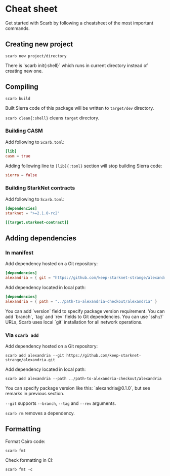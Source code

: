 
# Cheat sheet

Get started with Scarb by following a cheatsheet of the most important commands.

## Creating new project

```shell copy
scarb new project/directory
```

<Callout>
  There is `scarb init{:shell}` which runs in current directory instead of creating new
  one.
</Callout>

## Compiling

```shell copy
scarb build
```

Built Sierra code of this package will be written to `target/dev` directory.

<Callout>`scarb clean{:shell}` cleans `target` directory.</Callout>

### Building CASM

Add following to `Scarb.toml`:

```toml copy
[lib]
casm = true
```

Adding following line to `[lib]{:toml}` section will stop building Sierra code:

```toml copy
sierra = false
```

### Building StarkNet contracts

Add following to `Scarb.toml`:

```toml copy
[dependencies]
starknet = ">=2.1.0-rc2"

[[target.starknet-contract]]
```

## Adding dependencies

### In manifest

Add dependency hosted on a Git repository:

```toml copy
[dependencies]
alexandria = { git = "https://github.com/keep-starknet-strange/alexandria.git" }
```

Add dependency located in local path:

```toml copy
[dependencies]
alexandria = { path = "../path-to-alexandria-checkout/alexandria" }
```

<Callout>
  You can add `version` field to specify package version requirement.
</Callout>

<Callout>
  You can add `branch`, `tag` and `rev` fields to Git dependencies.
</Callout>

<Callout>
  You can use `ssh://` URLs, Scarb uses local `git` installation for all network
  operations.
</Callout>

### Via `scarb add`

Add dependency hosted on a Git repository:

```shell copy
scarb add alexandria --git https://github.com/keep-starknet-strange/alexandria.git
```

Add dependency located in local path:

```shell copy
scarb add alexandria --path ../path-to-alexandria-checkout/alexandria
```

<Callout>
  You can specify package version like this: `alexandria@0.1.0`, but see remarks
  in previous section.
</Callout>

<Callout>`--git` supports `--branch`, `--tag` and `--rev` arguments.</Callout>

<Callout>`scarb rm` removes a dependency.</Callout>

## Formatting

Format Cairo code:

```shell copy
scarb fmt
```

Check formatting in CI:

```shell copy
scarb fmt -c
```
